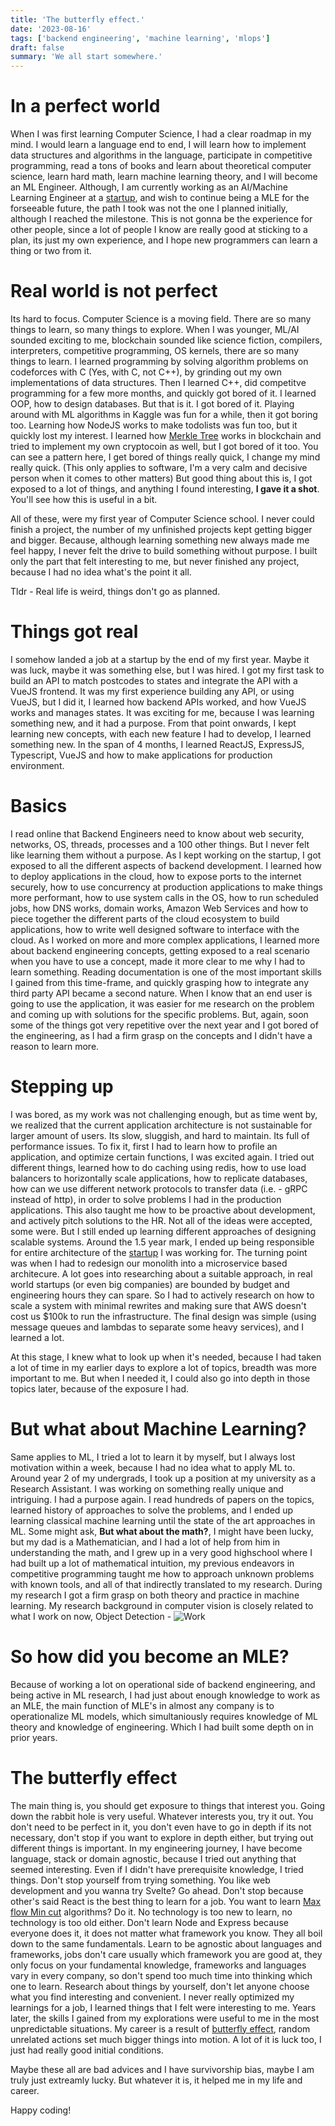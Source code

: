 ```yaml
---
title: 'The butterfly effect.'
date: '2023-08-16'
tags: ['backend engineering', 'machine learning', 'mlops']
draft: false
summary: 'We all start somewhere.'
---
```


# In a perfect world

When I was first learning Computer Science, I had a clear roadmap in my mind. I would learn a language end to end, I will learn how to implement data structures and algorithms in
the language, participate in competitive programming, read a tons of books and learn about theoretical computer science, learn hard math, learn machine learning theory, and I will
become an ML Engineer. Although, I am currently working as an AI/Machine Learning Engineer at a [startup](https://blogs.nvidia.com/blog/2022/05/09/ai-malaysia-highways/), and wish to continue being a MLE for the forseeable future, the path I took was not the one I planned initially, although I reached the milestone.
This is not gonna be the experience for other people, since a lot of people I know are really good at sticking to a plan, its just
my own experience, and I hope new programmers can learn a thing or two from it.

# Real world is not perfect

Its hard to focus. Computer Science is a moving field. There are so many things to learn, so many things to explore. When I was younger, ML/AI sounded exciting to me,
blockchain sounded like science fiction, compilers, interpreters, competitive programming, OS kernels, there are so many things to learn. I learned programming by solving
algorithm problems on codeforces with C (Yes, with C, not C++), by grinding out my own implementations of data structures. Then I learned C++, did competitve programming for a few more months, and quickly got bored of it. I learned OOP, how to
design databases. But that is it. I got bored of it. Playing around with ML algorithms in Kaggle was fun for a while, then it got boring too. Learning how NodeJS works to make todolists was fun too, but it quickly lost my interest. I learned how [Merkle Tree](https://en.wikipedia.org/wiki/Merkle_tree) works in blockchain and tried to implement my own cryptocoin as well, but I got bored of it too. You can see a pattern here,
I get bored of things really quick, I change my mind really quick. (This only applies to software, I'm a very calm and decisive person when it comes to other matters) But good thing about this is, I got exposed to a lot of things, and anything I found interesting, **I gave it a shot**. You'll see how this is useful in a bit.

All of these, were my first year of Computer Science school. I never could finish a project, the number of my unfinished projects kept getting bigger and bigger. Because, although learning something new always made me feel happy, I never felt the drive to
build something without purpose. I built only the part that felt interesting to me, but never finished any project, because I had no idea what's the point it all.

Tldr - Real life is weird, things don't go as planned.

# Things got real

I somehow landed a job at a startup by the end of my first year. Maybe it was luck, maybe it was something else, but I was hired. I got my first task to build an API to match postcodes to states and integrate the API with a VueJS frontend.
It was my first experience building any API, or using VueJS, but I did it, I learned how backend APIs worked, and how VueJS works and manages states. It was exciting for me, because I was learning something new, and it had a purpose. From that point onwards,
I kept learning new concepts, with each new feature I had to develop, I learned something new. In the span of 4 months, I learned ReactJS, ExpressJS, Typescript, VueJS and how to make applications for production environment.

# Basics

I read online that Backend Engineers need to know about web security, networks, OS, threads, processes and a 100 other things. But I never felt like learning them without a purpose. As I kept working on the startup,
I got exposed to all the different aspects of backend development. I learned how to deploy applications in the cloud, how to expose ports to the internet securely, how to use concurrency at production applications to make things more performant,
how to use system calls in the OS, how to run scheduled jobs, how DNS works, domain works, Amazon Web Services and how to piece together the different parts of the cloud ecosystem to build applications, how to write well designed software to interface with the cloud. As I worked on more and more complex applications, I learned more about backend engineering concepts, getting exposed to a real scenario when you have to use
a concept, made it more clear to me why I had to learn something. Reading documentation is one of the most important skills I gained from this time-frame, and quickly grasping how to integrate any third party API became a second nature. When I know that an end user is going to use the application, it was easier for me research on the problem and coming up with solutions for the specific problems.
But, again, soon some of the things got very repetitive over the next year and I got bored of the engineering, as I had a firm grasp on the concepts and I didn't have a reason to learn more.

# Stepping up

I was bored, as my work was not challenging enough, but as time went by, we realized that the current application architecture is not sustainable for larger amount of users. Its slow, sluggish, and
hard to maintain. Its full of performance issues. To fix it, first I had to learn how to profile an application, and optimize certain functions, I was excited again. I tried out different things, learned how to do caching using redis,
how to use load balancers to horizontally scale applications, how to replicate databases, how can we use different network protocols to transfer data (i.e. - gRPC instead of http), in order to solve problems I had in the production applications. This also taught me how to be proactive about development, and actively pitch solutions to
the HR. Not all of the ideas were accepted, some were. But I still ended up learning different approaches of designing scalable systems. Around the 1.5 year mark, I ended up being responsible for entire architecture of the [startup](https://parceldaily.com) I was working for. The turning point was when I had to redesign our monolith into a microservice based architecure.
A lot goes into researching about a suitable approach, in real world startups (or even big companies) are bounded by budget and engineering hours they can spare. So I had to actively research on how to scale a system with minimal rewrites and making sure that AWS doesn't cost us $100k to run the infrastructure. The final design was simple (using message queues and lambdas to separate some heavy services),
and I learned a lot.

At this stage, I knew what to look up when it's needed, because I had taken a lot of time in my earlier days to explore a lot of topics, breadth was more important to me. But when I needed it, I could also go
into depth in those topics later, because of the exposure I had.

# But what about Machine Learning?

Same applies to ML, I tried a lot to learn it by myself, but I always lost motivation within a week, because I had no idea what to apply ML to. Around year 2 of my undergrads, I took up a position at my university as a Research Assistant. I was working on something really unique and intriguing. I had a purpose again.
I read hundreds of papers on the topics, learned history of approaches to solve the problems, and I ended up learning classical machine learning until the state of the art approaches in ML. Some might ask, **But what about the math?**, I might have been lucky, but my dad is a Mathematician, and I had a lot of help from him
in understanding the math, and I grew up in a very good highschool where I had built up a lot of mathematical intuition, my previous endeavors in competitive programming taught me how to approach unknown problems with known tools, and all of that indirectly translated to my research. During my research I got a firm grasp on both theory and practice
in machine learning. My research background in computer vision is closely related to what I work on now, Object Detection -
![Work](https://gotapway.com/wp-content/uploads/2023/01/VehicleTrack.gif 'What I work on nowadays.')

# So how did you become an MLE?

Because of working a lot on operational side of backend engineering, and being active in ML research, I had just about enough knowledge to work as an MLE, the main function of
MLE's in almost any company is to operationalize ML models, which simultaniously requires knowledge of ML theory and knowledge of engineering. Which I had built some depth on in prior years.

# The butterfly effect

The main thing is, you should get exposure to things that interest you. Going down the rabbit hole is very useful. Whatever interests you, try it out. You don't need to be perfect in it,
you don't even have to go in depth if its not necessary, don't stop if you want to explore in depth either, but trying out different things is important. In my engineering journey, I have become language, stack or domain agnostic, because I tried
out anything that seemed interesting. Even if I didn't have prerequisite knowledge, I tried things. Don't stop yourself from trying something. You like web development and you wanna try Svelte? Go ahead. Don't stop
because other's said React is the best thing to learn for a job. You want to learn [Max flow Min cut](https://en.wikipedia.org/wiki/Max-flow_min-cut_theorem) algorithms? Do it.
No technology is too new to learn, no technology is too old either. Don't learn Node and Express because everyone does it, it does not matter what framework you know. They all boil down to the same fundamentals.
Learn to be agnostic about languages and frameworks, jobs don't care usually which framework you are good at, they only focus on your fundamental knowledge, frameworks and languages vary in every company, so don't spend too much time into thinking which one to learn.
Research about things by yourself, don't let anyone choose what you find interesting and convenient. I never really optimized my learnings for a job, I learned things that I felt were interesting to me. Years later, the skills I gained from my explorations were useful to me
in the most unpredictable situations. My career is a result of [butterfly effect](https://en.wikipedia.org/wiki/Butterfly_effect), random unrelated actions set much bigger things into motion. A lot of it is luck too, I just had really good initial
conditions.

Maybe these all are bad advices and I have survivorship bias, maybe I am truly just extreamly lucky. But whatever it is, it helped me in my life and career.

Happy coding!
